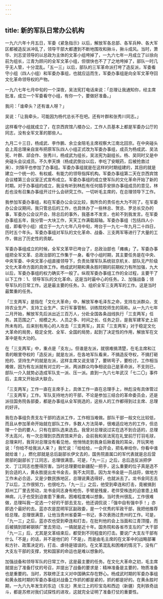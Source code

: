```yaml
---
---
---
```

title: 新的军队日常办公机构
---




一九六六年十月五日，军委《紧急指示》以后，解放军各总部、各军兵种、各大军区都被造反派冲乱了，领导干部大都遭到不断地围攻和揪斗，揪斗成风。当时，萧华、刘志坚领导的以总政为主体的文革小组垮掉了，一九六七年一月成立了以徐向前为组长，江青为顾问的全军文革小组，但很快也不了了之地垮掉了，部队一时几乎无人管，十分混乱。「五一三」以后，部队的三军革命派打垮了造反派，军委看守小组（四人小组）和军委办事组，也就应运而生，军委办事组是向全军文革夺回文化革命领导权的产物。

一九六七年七月中旬的一个深夜，吴法宪打电话来说：「总理让我通知你，经主席批准，成立一个军委看守小组，有你一个，要做好准备。」

我问：「谁牵头？还有谁人呀？」

吴说：「让我牵头，可能因为杨代总长不在吧。还有叶群和张秀川同志。」

这样看守小组就成立了，在京西宾馆八楼办公，工作人员基本上都是军委办公厅的同志，没有全军文革的那些人。

九月二十三日，杨成武、李作鹏、余立金陪毛主席视察大江南北回京。在中央碰头会上周总理亲自宣布把原军队四人小组正式改为军委办事组，成员为杨成武、吴法宪、叶群、邱会作、张秀川，杨成武为组长，吴法宪为副组长。杨、吴同时又是中央碰头会议成员。不久李天焕（杨成武倒台以后，李吃了安眠药，后被抢救过来）、刘锦平也参加了办事组。军委办事组就是在这样的时期组建的，其目的就是建立一个统一的、有权威、有能力的领导指挥机构。军委办事组第二天在京西宾馆会议楼第三会议室正式宣布成立。军委办事组的成立使军队的文化革命开始了新的时期。对于办事组的成立，我没有听到林彪有任何插手安排办事组成员的意见，林彪也没有召集办事组开过什么会研究工作。一切听毛主席的，在总理领导下工作。

我参加军委办事组，和在军委办公会议比较，我所负的责任也大为不同了。在军委办公会议期间，我只管总后的工作，也具体办了一些林总、贺总、罗总长交办的事，军委办公会议开会，除总后的事外，我基本不发言，也轮不到我发言。在军委办事组五年，我分管一大块工作，天天工作满载超轴。军委办事组（包括四人小组，即看守小组）成立于一九六七年八月中旬，垮台于一九七一年九月二十四日，历时五个年头。军委办事组对军队的文化革命、战备、三支两军等进行了大量的工作，做出了历史性的贡献。

军委办事组成立的时候，全军文革早已垮台了，总政治部也「瘫痪」了。军委办事组把全军文革、总政治部的工作集于一身。看守小组时期，其主要任务是在中央、中央军委、中央文革小组直接领导下，负责处理军队系统驻京机关、部队无产阶级文化大革命方面的具体工作。杨成武时期和黄永胜时期的前期权力有所加强，九大以后，军委办事组的权力确实不一般了。纵观军委办事组工作的全过程，主要干了以下工作：1、领导军队的文化革命。这是当时最中心的任务。2、加强战备；领导军队的日常工作。这是最主要的任务。3、组织全军三支两军的工作。这是当时最繁重的任务。

「三支两军」是指在「文化大革命」中，解放军奉毛泽东之命，支持左派群众、支持农业生产、支持工业生产、实行军事管制、训练院校师生的简称。从一九六七年二月开始，解放军先后派出近三百万人，分赴全国各条战线执行「三支两军」任务。其范围之广、规模之大、人员之多、时间之长、任务之巨，是我军建军史上前所未有的。后来别有用心的人攻击「三支两军」，其实「三支两军」对于稳定文化大革命的局势，稳定全党、全军、全国的局势，起到了决定性的作用，解放军在文革中是有大功的。

在「三支两军」中，重点是「支左」。但谁是左派，就很难搞清楚，在毛主席和江青的眼里夺权的「造反派」就是左派，在各地军队看来，不搞造反夺权，不搞打砸抢的、坚持生产的就是左派，这样主席又说支错了，要转弯子，要检讨，工作相当难做，因为有左派就有对立的一派，两派群众均争相说自己是革命派，不支则已，部队一介入就势必造成军队支一派、压一派。直到一九六七年武汉「七二〇」事件后，主席又开始讲大联合。

「三支两军」工作一直在主席手上，具体工作一直在总理手上，林彪没有具体管过「三支两军」工作。军队支持地方的干部，不论是参加三结合的革命委员会，还是派往国务院各部委，都是办事组从全军挑选的，这些人的工作都得到过主席、总理的好评。

我在办事组负责支左干部的选派工作，工作相当难做。部队干部一般文化比较低，而且从参加革命开始就在部队工作，多数人方法简单，很难适应地方的工作，但总理一个劲的要人，只有在部队选来选去。我曾对总理说过实在选不到合适的，总理不太高兴，有一次总理到京西宾馆来开会，会前我和吴法宪在礼堂前厅打羽毛球，总理来时，我背对总理没有看见他，他悄悄走到我身后揪着我的耳朵，开玩笑地说：「你给不给我派人来？」我忙说：「给给给，一会开会，把名单给你，你看中谁就给谁！」，燃化部就是总后副部长伊文去的，国务院直属口的军代表就是总后营房部的副部长丁江同志，总理很满意。可是，「九一三」之后，总后造反派把伊文、丁江同志也整得厉害。当时总理要给新疆配一把手，这么重要的位子真是选不到合适的人，黄永胜提出龙书金去，我不太同意。因为龙书金是一员战将，做地方工作未必合适，又是少数民族地区，总理说黄选得好，也就派去了。龙书金同志去了以后，工作很努力，也很吃力。「九一三」之后，他受到牵连和打击，竟被搞到郑州工厂里去劳动，龙书金同志身有枪伤，手臂是残废，老伴受株连的迫害患上精神病，儿子也受到迫害患下重病，困难程度难以想象。当时贵州很乱，工作很难做，总理叫我一定选一个好的干部去支左，他还调侃说：「强中自有强中手！」亦即选个最好的去。蓝亦农是昆明军区副政委，是一个优秀的军政干部，我把他推荐给总理。总理很满意，让他当贵州省委第一书记，多次表扬过贵州的工作。可是，「九一三」之后，蓝亦农也受到牵连和打击，在批判他的会上当面和江青顶撞，而后被搞到邯郸钢铁厂里去劳动，一搞就是近十年。国务院和各省市支左的广大干部「九一三」后，尤其是文革结束后，都受到不同程度的打击。要说广大支左干部有什么「不是」的话，并不是他们的「不是」，而是由毛主席的在文革中的战略部署和方针、政策决定的，打击、虐待是错误的。在文革混乱和困难的情况下，没有广大支左干部的支撑，党和国家的命运也是难以想象的。

加强战备和领导军队的日常工作，这是最主要的任务。在文化大革命之初，毛主席就提出了准备打仗的号召，并提出了战备的要求是：精神准备是主要的，物质准备也是重要的。当时，苏联修正主义对中国确实存在野心。杨成武时期的军委办事组和黄永胜时期的军委办事组对战备工作抓的都是紧的，抓的都是好的。在黄永胜时期，一九六九年发生的东边（东北）黑龙江上的珍宝岛和西边（新疆）克利铁奇战斗，都是苏修对我们试探性的进攻，这就完全证明了准备打仗的重要性。